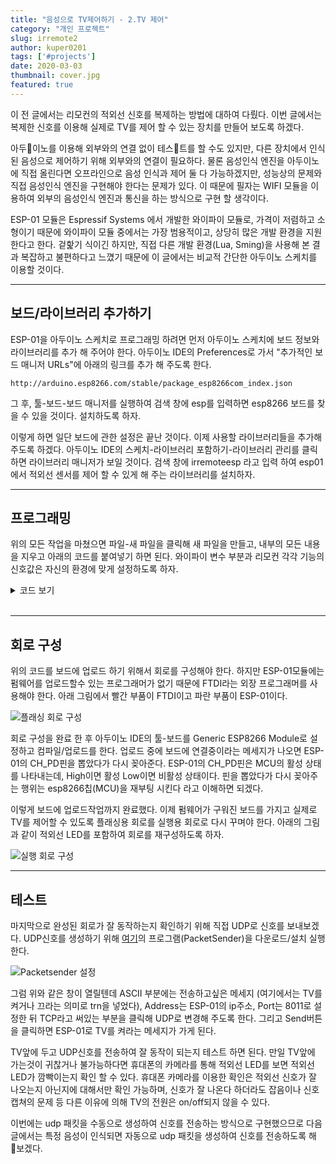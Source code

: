 ---
title: "음성으로 TV제어하기 - 2.TV 제어"
category: "개인 프로젝트"
slug: irremote2
author: kuper0201
tags: ['#projects']
date: 2020-03-03
thumbnail: cover.jpg
featured: true
---

이 전 글에서는 리모컨의 적외선 신호를 복제하는 방법에 대하여 다뤘다. 이번 글에서는 복제한 신호를 이용해 실제로 TV를 제어 할 수 있는 장치를 만들어 보도록 하겠다.

아두이노를 이용해 외부와의 연결 없이 테스트를 할 수도 있지만, 다른 장치에서 인식된 음성으로 제어하기 위해 외부와의 연결이 필요하다. 물론 음성인식 엔진을 아두이노에 직접 올린다면 오프라인으로 음성 인식과 제어 둘 다 가능하겠지만, 성능상의 문제와 직접 음성인식 엔진을 구현해야 한다는 문제가 있다. 이 때문에 필자는 WIFI 모듈을 이용하여 외부의 음성인식 엔진과 통신을 하는 방식으로 구현 할 생각이다.

ESP-01 모듈은 Espressif Systems 에서 개발한 와이파이 모듈로, 가격이 저렴하고 소형이기 때문에 와이파이 모듈 중에서는 가장 범용적이고, 상당히 많은 개발 환경을 지원한다고 한다. 겉핥기 식이긴 하지만, 직접 다른 개발 환경(Lua, Sming)을 사용해 본 결과 복잡하고 불편하다고 느꼈기 때문에 이 글에서는 비교적 간단한 아두이노 스케치를 이용할 것이다.

---

## 보드/라이브러리 추가하기

ESP-01을 아두이노 스케치로 프로그래밍 하려면 먼저 아두이노 스케치에 보드 정보와 라이브러리를 추가 해 주어야 한다. 아두이노 IDE의 Preferences로 가서 "추가적인 보드 매니저 URLs"에 아래의 링크를 추가 해 주도록 한다.

```
http://arduino.esp8266.com/stable/package_esp8266com_index.json
```

그 후, 툴-보드-보드 매니저를 실행하여 검색 창에 esp를 입력하면 esp8266 보드를 찾을 수 있을 것이다. 설치하도록 하자.

이렇게 하면 일단 보드에 관한 설정은 끝난 것이다. 이제 사용할 라이브러리들을 추가해 주도록 하겠다. 아두이노 IDE의 스케치-라이브러리 포함하기-라이브러리 관리를 클릭하면 라이브러리 매니저가 보일 것이다. 검색 창에 irremoteesp 라고 입력 하여 esp01에서 적외선 센서를 제어 할 수 있게 해 주는 라이브러리를 설치하자.

---

## 프로그래밍

위의 모든 작업을 마쳤으면 파일-새 파일을 클릭해 새 파일을 만들고, 내부의 모든 내용을 지우고 아래의 코드를 붙여넣기 하면 된다. 와이파이 변수 부분과 리모컨 각각 기능의 신호값은 자신의 환경에 맞게 설정하도록 하자.

<details markdown="1">
<summary>코드 보기</summary>

```cpp
#include <ESP8266WiFi.h>
#include <WiFiUdp.h>
#include <IRremoteESP8266.h>
#include <IRsend.h>

const char* ssid = "자신의 WIFI ssid";
const char* password = "자신의 WIFI 암호";

IRsend send(3);

WiFiUDP Udp;
unsigned int localUdpPort = 8011;
char incomingPacket[255];

void setup() {
  pinMode(3, FUNCTION_3);
  pinMode(3, OUTPUT);
  digitalWrite(3, LOW);

  pinMode(2, OUTPUT);
  digitalWrite(2, LOW);

  WiFi.begin(ssid, password);

  while (WiFi.status() != WL_CONNECTED) delay(500);

  Udp.begin(localUdpPort);
}

void tvTurn() {
  //전원 상태 변경
  send.sendNEC(0x1FE807F, 32);
  send.sendNEC(0x1FEFF00, 32);
  send.sendNEC(0xE0E040BF, 32);
  send.sendNEC(0x20DF10EF, 32);
  send.sendNEC(0x1FE8F80, 32);
}

void volumeUp() {
  //볼륨 업
  send.sendNEC(0xE0E0E01F, 32);
  send.sendNEC(0x20DF40BF, 32);
}

void volumeDown() {
  //볼륨 다운
  send.sendNEC(0xE0E0D02F, 32);
  send.sendNEC(0x20DFC03F, 32);
}

void channelUp() {
  //채널 업
  send.sendNEC(0x1FE02FD, 32);
  send.sendNEC(0xFFFFFFFF, 32);
  send.sendNEC(0x1FEFF00, 32);
}

void channelDown() {
  //채널 다운
  send.sendNEC(0x1FE827D, 32);
  send.sendNEC(0xFFFFFFFF, 32);
  send.sendNEC(0x1FEFF00, 32);
}

void zero() {
  //0
  send.sendNEC(0x1FE04FB, 32);
  send.sendNEC(0xFFFFFFFF, 32);
  send.sendNEC(0x1FEFF00, 32);
}

void one() {
  //1
  send.sendNEC(0x1FE847B, 32);
  send.sendNEC(0xFFFFFFFF, 32);
  send.sendNEC(0x1FEFF00, 32);
}

void two() {
  //2
  send.sendNEC(0x1FE44BB, 32);
  send.sendNEC(0xFFFFFFFF, 32);
  send.sendNEC(0x1FEFF00, 32);
}

void three() {
  //3
  send.sendNEC(0x1FEC43B, 32);
  send.sendNEC(0xFFFFFFFF, 32);
  send.sendNEC(0x1FEFF00, 32);
}

void four() {
  //4
  send.sendNEC(0x1FE24DB, 32);
  send.sendNEC(0xFFFFFFFF, 32);
  send.sendNEC(0x1FEFF00, 32);
}

void five() {
  //5
  send.sendNEC(0x1FEA45B, 32);
  send.sendNEC(0xFFFFFFFF, 32);
  send.sendNEC(0x1FEFF00, 32);
}

void six() {
  //6
  send.sendNEC(0x1FE649B, 32);
  send.sendNEC(0xFFFFFFFF, 32);
  send.sendNEC(0x1FEFF00, 32);
}

void seven() {
  //7
  send.sendNEC(0x1FEE41B, 32);
  send.sendNEC(0xFFFFFFFF, 32);
  send.sendNEC(0x1FEFF00, 32);
}

void eight() {
  //8
  send.sendNEC(0x1FE14EB, 32);
  send.sendNEC(0xFFFFFFFF, 32);
  send.sendNEC(0x1FEFF00, 32);
}

void nine() {
  //9
  send.sendNEC(0x1FE946B, 32);
  send.sendNEC(0xFFFFFFFF, 32);
  send.sendNEC(0x1FEFF00, 32);
}

void loop()
{
  int packetSize = Udp.parsePacket();
  if (packetSize) {
    int len = Udp.read(incomingPacket, 255);

    if (len > 0) incomingPacket[len] = 0;

    if (strcmp("trn", incomingPacket) == 0) tvTurn();
    else if (strcmp("cUp", incomingPacket) == 0) channelUp();
    else if (strcmp("cDn", incomingPacket) == 0) channelDown();
    else if (strcmp("vUp", incomingPacket) == 0) volumeUp();
    else if (strcmp("vDn", incomingPacket) == 0) volumeDown();
    else if (strcmp("0", incomingPacket) == 0) zero();
    else if (strcmp("1", incomingPacket) == 0) one();
    else if (strcmp("2", incomingPacket) == 0) two();
    else if (strcmp("3", incomingPacket) == 0) three();
    else if (strcmp("4", incomingPacket) == 0) four();
    else if (strcmp("5", incomingPacket) == 0) five();
    else if (strcmp("6", incomingPacket) == 0) six();
    else if (strcmp("7", incomingPacket) == 0) seven();
    else if (strcmp("8", incomingPacket) == 0) eight();
    else if (strcmp("9", incomingPacket) == 0) nine();
  }
}
```

</details>
<br/>

---

## 회로 구성

위의 코드를 보드에 업로드 하기 위해서 회로를 구성해야 한다. 하지만 ESP-01모듈에는 펌웨어를 업로드할수 있는 프로그래머가 없기 때문에 FTDI라는 외장 프로그래머를 사용해야 한다. 아래 그림에서 빨간 부품이 FTDI이고 파란 부품이 ESP-01이다.

![플래싱 회로 구성](./images/20200311_esp01_flash_circuit.png)

회로 구성을 완료 한 후 아두이노 IDE의 툴-보드를 Generic ESP8266 Module로 설정하고 컴파일/업로드를 한다. 업로드 중에 보드에 연결중이라는 메세지가 나오면 ESP-01의 CH_PD핀을 뽑았다가 다시 꽂아준다. ESP-01의 CH_PD핀은 MCU의 활성 상태를 나타내는데, High이면 활성 Low이면 비활성 상태이다. 핀을 뽑았다가 다시 꽂아주는 행위는 esp8266칩(MCU)을 재부팅 시킨다 라고 이해하면 되겠다.

이렇게 보드에 업로드작업까지 완료했다. 이제 펌웨어가 구워진 보드를 가지고 실제로 TV를 제어할 수 있도록 플래싱용 회로를 실행용 회로로 다시 꾸며야 한다. 아래의 그림과 같이 적외선 LED를 포함하여 회로를 재구성하도록 하자.

![실행 회로 구성](./images/20200311_esp01_ir_run_circuit.png)

---

## 테스트

마지막으로 완성된 회로가 잘 동작하는지 확인하기 위해 직접 UDP로 신호를 보내보겠다. UDP신호를 생성하기 위해 [여기](https://packetsender.com/)의 프로그램(PacketSender)을 다운로드/설치  실행 한다.

![Packetsender 설정](./images/20200311_packetsender_setting.png)

그럼 위와 같은 창이 열릴텐데 ASCII 부분에는 전송하고싶은 메세지 (여기에서는 TV를 켜거나 끄라는 의미로 trn을 넣었다), Address는 ESP-01의 ip주소, Port는 8011로 설정한 뒤 TCP라고 써있는 부분을 클릭해 UDP로 변경해 주도록 한다. 그리고 Send버튼을 클릭하면 ESP-01로 TV를 켜라는 메세지가 가게 된다.

TV앞에 두고 UDP신호를 전송하여 잘 동작이 되는지 테스트 하면 된다. 만일 TV앞에 가는것이 귀찮거나 불가능하다면 휴대폰의 카메라를 통해 적외선 LED를 보면 적외선 LED가 깜빡이는지 확인 할 수 있다. 휴대폰 카메라를 이용한 확인은 적외선 신호가 잘 나오는지 아닌지에 대해서만 확인 가능하며, 신호가 잘 나온다 하더라도 잡음이나 신호 캡쳐의 문제 등 다른 이유에 의해 TV의 전원은 on/off되지 않을 수 있다.

이번에는 udp 패킷을 수동으로 생성하여 신호를 전송하는 방식으로 구현했으므로 다음 글에서는 특정 음성이 인식되면 자동으로 udp 패킷을 생성하여 신호를 전송하도록 해 보겠다.
